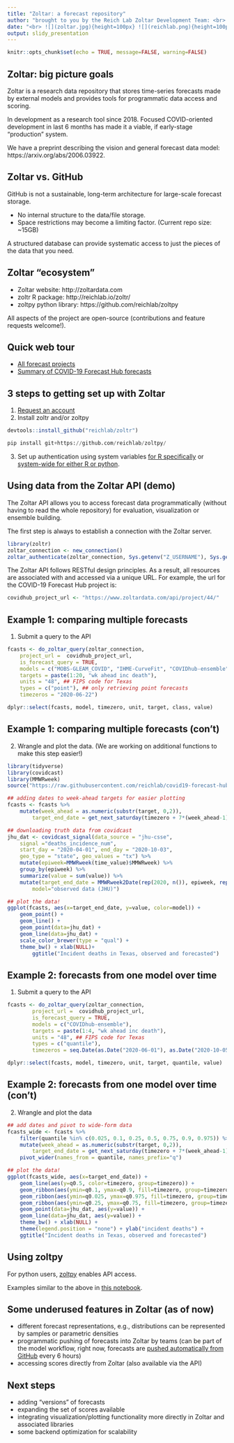 ```yaml
---
title: "Zoltar: a forecast repository"
author: "brought to you by the Reich Lab Zoltar Development Team: <br> Matt Cornell, Khoa Le, Abdul Hannan Kanji, Katie House, <br>  Yuxin Huang, Evan Ray, Nick Reich <br> http://zoltardata.com"
date: "<br> ![](zoltar.jpg){height=100px} ![](reichlab.png){height=100px} <br><br> October 6, 2020"
output: slidy_presentation
---
```


```r
knitr::opts_chunk$set(echo = TRUE, message=FALSE, warning=FALSE)
```

## Zoltar: big picture goals

Zoltar is a research data repository that stores time-series forecasts made by external models and provides tools for programmatic data access and scoring.

In development as a research tool since 2018. Focused COVID-oriented development in last 6 months has made it a viable, if early-stage "production" system.

We have a preprint describing the vision and general forecast data model: https://arxiv.org/abs/2006.03922.

## Zoltar vs. GitHub

GitHub is not a sustainable, long-term architecture for large-scale forecast storage.

- No internal structure to the data/file storage.
- Space restrictions may become a limiting factor. (Current repo size: ~15GB)

A structured database can provide systematic access to just the pieces of the data that you need.


## Zoltar "ecosystem"

 - Zoltar website: http://zoltardata.com
 - zoltr R package: http://reichlab.io/zoltr/
 - zoltpy python library: https://github.com/reichlab/zoltpy 

All aspects of the project are open-source (contributions and feature requests welcome!).

## Quick web tour

 - [All forecast projects](https://zoltardata.com/projects)
 - [Summary of COVID-19 Forecast Hub forecasts](https://zoltardata.com/project/44/forecasts)
 
## 3 steps to getting set up with Zoltar

 1.  [Request an account](https://docs.google.com/forms/d/1C7IEFbBEJ1JibG-svM5XbnnKkgwvH0770LYILDjBxUc/viewform?edit_requested=true)
 2. Install zoltr and/or zoltpy
```r
devtools::install_github("reichlab/zoltr")
```

```python
pip install git+https://github.com/reichlab/zoltpy/
```

 3. Set up authentication using system variables [for R specifically](http://reichlab.io/zoltr/articles/getting-started.html#setting-up-your-account) or [system-wide for either R or python](https://github.com/reichlab/zoltpy#one-time-environment-variable-configuration).


## Using data from the Zoltar API (demo)

The Zoltar API allows you to access forecast data programmatically (without having to read the whole repository) for evaluation, visualization or ensemble building.

The first step is always to establish a connection with the Zoltar server. 

```r
library(zoltr)
zoltar_connection <- new_connection()
zoltar_authenticate(zoltar_connection, Sys.getenv("Z_USERNAME"), Sys.getenv("Z_PASSWORD"))
```

The Zoltar API follows RESTful design principles.  As a result, all resources are associated with and accessed via a unique URL.  For example, the url for the COVID-19 Forecast Hub project is:
```r
covidhub_project_url <- "https://www.zoltardata.com/api/project/44/"
```

## Example 1: comparing multiple forecasts

1. Submit a query to the API

```r
fcasts <- do_zoltar_query(zoltar_connection, 
    project_url =  covidhub_project_url,
    is_forecast_query = TRUE,
    models = c("MOBS-GLEAM_COVID", "IHME-CurveFit", "COVIDhub-ensemble", "COVIDhub-baseline"), 
    targets = paste(1:20, "wk ahead inc death"),
    units = "48", ## FIPS code for Texas
    types = c("point"), ## only retrieving point forecasts
    timezeros = "2020-06-22")
```

```r
dplyr::select(fcasts, model, timezero, unit, target, class, value)
```

## Example 1: comparing multiple forecasts (con't)

2. Wrangle and plot the data. (We are working on additional functions to make this step easier!)

```r
library(tidyverse)
library(covidcast)
library(MMWRweek)
source("https://raw.githubusercontent.com/reichlab/covid19-forecast-hub/master/code/processing-fxns/get_next_saturday.R")

## adding dates to week-ahead targets for easier plotting
fcasts <- fcasts %>%
    mutate(week_ahead = as.numeric(substr(target, 0,2)),
        target_end_date = get_next_saturday(timezero + 7*(week_ahead-1)))

## downloading truth data from covidcast
jhu_dat <- covidcast_signal(data_source = "jhu-csse", 
    signal ="deaths_incidence_num",
    start_day = "2020-04-01", end_day = "2020-10-03",
    geo_type = "state", geo_values = "tx") %>% 
    mutate(epiweek=MMWRweek(time_value)$MMWRweek) %>%
    group_by(epiweek) %>%
    summarize(value = sum(value)) %>%
    mutate(target_end_date = MMWRweek2Date(rep(2020, n()), epiweek, rep(7, n())),
        model="observed data (JHU)")

## plot the data!
ggplot(fcasts, aes(x=target_end_date, y=value, color=model)) +
    geom_point() + 
    geom_line() + 
    geom_point(data=jhu_dat) + 
    geom_line(data=jhu_dat) +
    scale_color_brewer(type = "qual") + 
    theme_bw() + xlab(NULL)+
        ggtitle("Incident deaths in Texas, observed and forecasted")
```

## Example 2: forecasts from one model over time

1. Submit a query to the API

```r
fcasts <- do_zoltar_query(zoltar_connection, 
        project_url =  covidhub_project_url,
        is_forecast_query = TRUE,
        models = c("COVIDhub-ensemble"), 
        targets = paste(1:4, "wk ahead inc death"),
        units = "48", ## FIPS code for Texas
        types = c("quantile"),
        timezeros = seq.Date(as.Date("2020-06-01"), as.Date("2020-10-05"), by="28 days")) 
```

```r
dplyr::select(fcasts, model, timezero, unit, target, quantile, value)
```

## Example 2: forecasts from one model over time (con't)

2. Wrangle and plot the data

```r
## add dates and pivot to wide-form data
fcasts_wide <- fcasts %>%
    filter(quantile %in% c(0.025, 0.1, 0.25, 0.5, 0.75, 0.9, 0.975)) %>%
    mutate(week_ahead = as.numeric(substr(target, 0,2)),
        target_end_date = get_next_saturday(timezero + 7*(week_ahead-1))) %>%
    pivot_wider(names_from = quantile, names_prefix="q")

## plot the data!
ggplot(fcasts_wide, aes(x=target_end_date)) +
    geom_line(aes(y=q0.5, color=timezero, group=timezero)) + 
    geom_ribbon(aes(ymin=q0.1, ymax=q0.9, fill=timezero, group=timezero), alpha=.3) +
    geom_ribbon(aes(ymin=q0.025, ymax=q0.975, fill=timezero, group=timezero), alpha=.3) +
    geom_ribbon(aes(ymin=q0.25, ymax=q0.75, fill=timezero, group=timezero), alpha=.3) +
    geom_point(data=jhu_dat, aes(y=value)) + 
    geom_line(data=jhu_dat, aes(y=value)) +
    theme_bw() + xlab(NULL) +
    theme(legend.position = "none") + ylab("incident deaths") +
    ggtitle("Incident deaths in Texas, observed and forecasted")
```
    
## Using zoltpy

For python users, [zoltpy](https://github.com/reichlab/zoltpy) enables API access.

Examples similar to the above in [this notebook](https://colab.research.google.com/drive/1-BLgnXdIbpqH_tAKu_A9ynqeXd7B4rNy#scrollTo=rG56nPlvB0A7).

    
## Some underused features in Zoltar (as of now)

 - different forecast representations, e.g., distributions can be represented by samples or parametric densities
 - programmatic pushing of forecasts into Zoltar by teams (can be part of the model workflow, right now, forecasts are [pushed automatically from GitHub](https://github.com/reichlab/covid19-forecast-hub/actions?query=workflow%3A%22Trigger+zoltar+upload%22) every 6 hours)
 - accessing scores directly from Zoltar (also available via the API)
 
## Next steps

 - adding "versions" of forecasts
 - expanding the set of scores available
 - integrating visualization/plotting functionality more directly in Zoltar and associated libraries
 - some backend optimization for scalability
 


